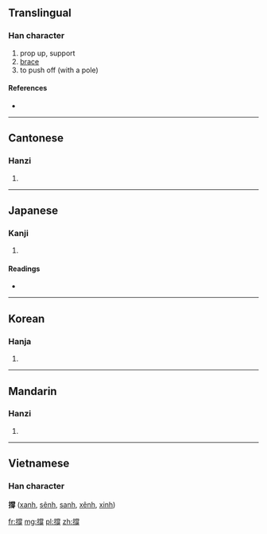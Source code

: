 {{also|撑}}
==Translingual==

===Han character===
{{Han char|rn=64|rad=手|as=12|sn=15|four=5905<sub>2</sub>|canj=手火月竹 (QFBH)}}

# prop up, support
# [[brace]]
# to push off (with a pole)

====References====
* {{Han ref|kx=0454.030|dkj=12693|dj=0803.190|hdz=31956.060|uh=6490|ud=25744|bh=BCB5|bd=48309}}

----

==Cantonese==

===Hanzi===
{{yue-hanzi|jyut=|y=chaang1|sim=撑}}

# {{defn|Cantonese|sort=手12}}

----

==Japanese==

===Kanji===
{{ja-kanji|grade=|rs=手12}}

# {{defn|Japanese|sort=手12}}

====Readings====
* {{ja-readings|on=[[ちょう]] (chō)|kun=[[ささえる]] (sasaeru), [[あく]] (aku)}}

----

==Korean==

===Hanja===
{{ko-hanja|hangeul=탱|eumhun=|rv=taeng|mr=t'aeng|y=thayng}}

# {{defn|Korean|sort=手12}}

----

==Mandarin==

===Hanzi===
{{cmn-hanzi|sim=撑|pin=[[chēng]] ([[cheng1]]), [[xī]] ([[xi1]])|wg=ch'eng<sup>1</sup>, hsi<sup>1</sup>}}
#{{defn|Mandarin|sort=手12}}

----

==Vietnamese==
===Han character===
'''撐''' ([[xanh]], [[sênh]], [[sanh]], [[xênh]], [[xinh]])

[[fr:撐]]
[[mg:撐]]
[[pl:撐]]
[[zh:撐]]